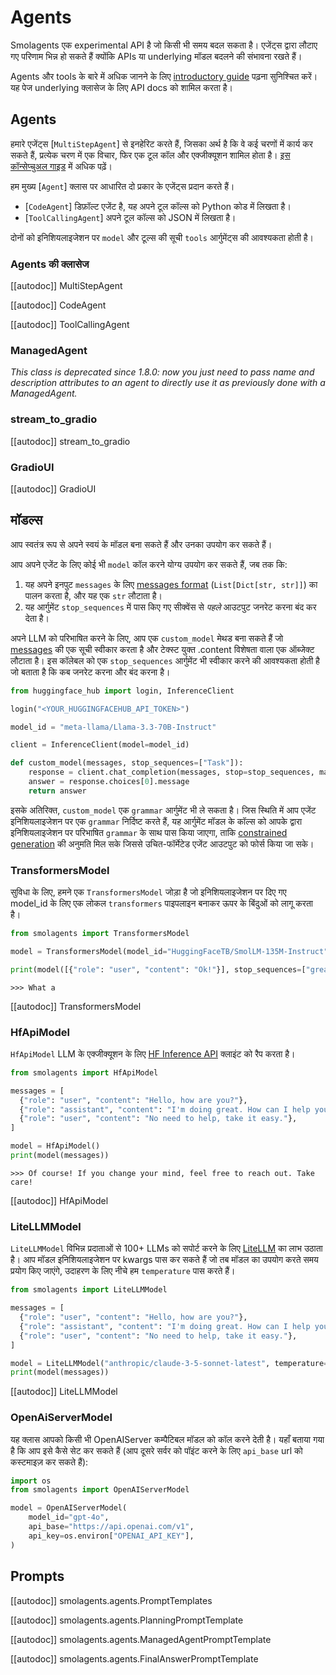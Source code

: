 <!--Copyright 2024 The HuggingFace Team. All rights reserved.

Licensed under the Apache License, Version 2.0 (the "License"); you may not use this file except in compliance with
the License. You may obtain a copy of the License at

http://www.apache.org/licenses/LICENSE-2.0

Unless required by applicable law or agreed to in writing, software distributed under the License is distributed on
an "AS IS" BASIS, WITHOUT WARRANTIES OR CONDITIONS OF ANY KIND, either express or implied. See the License for the
specific language governing permissions and limitations under the License.

⚠️ Note that this file is in Markdown but contain specific syntax for our doc-builder (similar to MDX) that may not be
rendered properly in your Markdown viewer.

-->
# Agents

<Tip warning={true}>

Smolagents एक experimental API है जो किसी भी समय बदल सकता है। एजेंट्स द्वारा लौटाए गए परिणाम भिन्न हो सकते हैं क्योंकि APIs या underlying मॉडल बदलने की संभावना रखते हैं।

</Tip>

Agents और tools के बारे में अधिक जानने के लिए [introductory guide](../index) पढ़ना सुनिश्चित करें। 
यह पेज underlying क्लासेज के लिए API docs को शामिल करता है।

## Agents

हमारे एजेंट्स [`MultiStepAgent`] से इनहेरिट करते हैं, जिसका अर्थ है कि वे कई चरणों में कार्य कर सकते हैं, प्रत्येक चरण में एक विचार, फिर एक टूल कॉल और एक्जीक्यूशन शामिल होता है। [इस कॉन्सेप्चुअल गाइड](../conceptual_guides/react) में अधिक पढ़ें।

हम मुख्य [`Agent`] क्लास पर आधारित दो प्रकार के एजेंट्स प्रदान करते हैं।
  - [`CodeAgent`] डिफ़ॉल्ट एजेंट है, यह अपने टूल कॉल्स को Python कोड में लिखता है।
  - [`ToolCallingAgent`] अपने टूल कॉल्स को JSON में लिखता है।

दोनों को इनिशियलाइजेशन पर `model` और टूल्स की सूची `tools` आर्गुमेंट्स की आवश्यकता होती है।

### Agents की क्लासेज

[[autodoc]] MultiStepAgent

[[autodoc]] CodeAgent

[[autodoc]] ToolCallingAgent

### ManagedAgent

_This class is deprecated since 1.8.0: now you just need to pass name and description attributes to an agent to directly use it as previously done with a ManagedAgent._

### stream_to_gradio

[[autodoc]] stream_to_gradio

### GradioUI

[[autodoc]] GradioUI

## मॉडल्स

आप स्वतंत्र रूप से अपने स्वयं के मॉडल बना सकते हैं और उनका उपयोग कर सकते हैं।

आप अपने एजेंट के लिए कोई भी `model` कॉल करने योग्य उपयोग कर सकते हैं, जब तक कि:
1. यह अपने इनपुट `messages` के लिए [messages format](./chat_templating) (`List[Dict[str, str]]`) का पालन करता है, और यह एक `str` लौटाता है।
2. यह आर्गुमेंट `stop_sequences` में पास किए गए सीक्वेंस से *पहले* आउटपुट जनरेट करना बंद कर देता है।

अपने LLM को परिभाषित करने के लिए, आप एक `custom_model` मेथड बना सकते हैं जो [messages](./chat_templating) की एक सूची स्वीकार करता है और टेक्स्ट युक्त .content विशेषता वाला एक ऑब्जेक्ट लौटाता है। इस कॉलेबल को एक `stop_sequences` आर्गुमेंट भी स्वीकार करने की आवश्यकता होती है जो बताता है कि कब जनरेट करना और बंद करना है।

```python
from huggingface_hub import login, InferenceClient

login("<YOUR_HUGGINGFACEHUB_API_TOKEN>")

model_id = "meta-llama/Llama-3.3-70B-Instruct"

client = InferenceClient(model=model_id)

def custom_model(messages, stop_sequences=["Task"]):
    response = client.chat_completion(messages, stop=stop_sequences, max_tokens=1000)
    answer = response.choices[0].message
    return answer
```

इसके अतिरिक्त, `custom_model` एक `grammar` आर्गुमेंट भी ले सकता है। जिस स्थिति में आप एजेंट इनिशियलाइजेशन पर एक `grammar` निर्दिष्ट करते हैं, यह आर्गुमेंट मॉडल के कॉल्स को आपके द्वारा इनिशियलाइजेशन पर परिभाषित `grammar` के साथ पास किया जाएगा, ताकि [constrained generation](https://huggingface.co/docs/text-generation-inference/conceptual/guidance) की अनुमति मिल सके जिससे उचित-फॉर्मेटेड एजेंट आउटपुट को फोर्स किया जा सके।

### TransformersModel

सुविधा के लिए, हमने एक `TransformersModel` जोड़ा है जो इनिशियलाइजेशन पर दिए गए model_id के लिए एक लोकल `transformers` पाइपलाइन बनाकर ऊपर के बिंदुओं को लागू करता है।

```python
from smolagents import TransformersModel

model = TransformersModel(model_id="HuggingFaceTB/SmolLM-135M-Instruct")

print(model([{"role": "user", "content": "Ok!"}], stop_sequences=["great"]))
```
```text
>>> What a
```

[[autodoc]] TransformersModel

### HfApiModel

`HfApiModel` LLM के एक्जीक्यूशन के लिए [HF Inference API](https://huggingface.co/docs/api-inference/index) क्लाइंट को रैप करता है।

```python
from smolagents import HfApiModel

messages = [
  {"role": "user", "content": "Hello, how are you?"},
  {"role": "assistant", "content": "I'm doing great. How can I help you today?"},
  {"role": "user", "content": "No need to help, take it easy."},
]

model = HfApiModel()
print(model(messages))
```
```text
>>> Of course! If you change your mind, feel free to reach out. Take care!
```
[[autodoc]] HfApiModel

### LiteLLMModel

`LiteLLMModel` विभिन्न प्रदाताओं से 100+ LLMs को सपोर्ट करने के लिए [LiteLLM](https://www.litellm.ai/) का लाभ उठाता है।
आप मॉडल इनिशियलाइजेशन पर kwargs पास कर सकते हैं जो तब मॉडल का उपयोग करते समय प्रयोग किए जाएंगे, उदाहरण के लिए नीचे हम `temperature` पास करते हैं।

```python
from smolagents import LiteLLMModel

messages = [
  {"role": "user", "content": "Hello, how are you?"},
  {"role": "assistant", "content": "I'm doing great. How can I help you today?"},
  {"role": "user", "content": "No need to help, take it easy."},
]

model = LiteLLMModel("anthropic/claude-3-5-sonnet-latest", temperature=0.2, max_tokens=10)
print(model(messages))
```

[[autodoc]] LiteLLMModel

### OpenAiServerModel


यह क्लास आपको किसी भी OpenAIServer कम्पैटिबल मॉडल को कॉल करने देती है।
यहाँ बताया गया है कि आप इसे कैसे सेट कर सकते हैं (आप दूसरे सर्वर को पॉइंट करने के लिए `api_base` url को कस्टमाइज़ कर सकते हैं):
```py
import os
from smolagents import OpenAIServerModel

model = OpenAIServerModel(
    model_id="gpt-4o",
    api_base="https://api.openai.com/v1",
    api_key=os.environ["OPENAI_API_KEY"],
)
```

## Prompts

[[autodoc]] smolagents.agents.PromptTemplates

[[autodoc]] smolagents.agents.PlanningPromptTemplate

[[autodoc]] smolagents.agents.ManagedAgentPromptTemplate

[[autodoc]] smolagents.agents.FinalAnswerPromptTemplate

